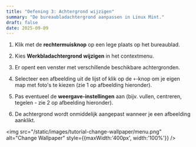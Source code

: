 ```yaml
---
title: "Oefening 3: Achtergrond wijzigen"
summary: "De bureaubladachtergrond aanpassen in Linux Mint."
draft: false
date: 2025-09-09
---
```


1) Klik met de **rechtermuisknop** op een lege plaats op het bureaublad.  

2) Kies **Werkbladachtergrond wijzigen** in het contextmenu.  

3) Er opent een venster met verschillende beschikbare achtergronden.  

4) Selecteer een afbeelding uit de lijst of klik op de `+`-knop om je eigen map met foto's te kiezen (zie 1 op afbeelding hieronder).  

5) Pas eventueel de **weergave-instellingen** aan (bijv. vullen, centreren, tegelen - zie 2 op afbeelding hieronder).  

6) De achtergrond wordt onmiddelijk aangepast wanneer je een afbeelding aanklikt.

<img src="/static/images/tutorial-change-wallpaper/menu.png" alt="Change Wallpaper" style={{maxWidth:'400px', width:'100%'}} />
